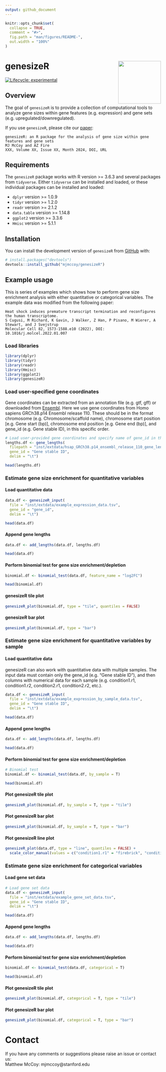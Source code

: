 ```yaml
---
output: github_document
---
```


<!-- README.md is generated from README.Rmd. Please edit that file -->

```r
knitr::opts_chunk$set(
  collapse = TRUE,
  comment = "#>",
  fig.path = "man/figures/README-",
  out.width = "100%"
)
```

# genesizeR <img src="man/figures/README-genesizeR_logo.svg" align="right" height="138" /></a>

<!-- badges: start -->
[![Lifecycle: experimental](https://img.shields.io/badge/lifecycle-experimental-orange.svg)](https://lifecycle.r-lib.org/articles/stages.html#experimental)
<!-- badges: end -->

## Overview

The goal of `genesizeR` is to provide a collection of computational tools to analyze gene sizes within gene features (e.g. expression) and gene sets (e.g. upregulated/downregulated).

If you use `genesizeR`, please cite our [paper]():
```
genesizeR: an R package for the analysis of gene size within gene features and gene sets
MJ McCoy and AZ Fire
XXX, Volume XX, Issue XX, Month 2024, DOI, URL
```

## Requirements

The `genesizeR` package works with R version >= 3.6.3 and several packages from `tidyverse`. Either `tidyverse` can be installed and loaded, or these individual packages can be installed and loaded:

* `dplyr` version >= 1.0.9
* `tidyr` version >= 1.2.0
* `readr` version >= 2.1.2
* `data.table` version >= 1.14.8
* `ggplot2` version >= 3.3.6
* `Hmisc` version >= 5.1.1

## Installation

You can install the development version of `genesizeR` from [GitHub](https://github.com/) with:

``` r
# install.packages("devtools")
devtools::install_github("mjmccoy/genesizeR")
```

## Example usage

This is series of examples which shows how to perform gene size enrichment analysis with either quantitative or categorical variables. The example data was modified from the following paper:

```
Heat shock induces premature transcript termination and reconfigures the human transcriptome.
S Cugusi, M Richard, K Gavin, J Walker, Z Han, P Pisano, M Wierer, A Stewart, and J Svejstrup
Molecular Cell 82, 1573-1588.e10 (2022), DOI: 10.1016/j.molcel.2022.01.007
```

### Load libraries
```r
library(dplyr)
library(tidyr)
library(readr)
library(Hmisc)
library(ggplot2)
library(genesizeR)
```

### Load user-specified gene coordinates

Gene coordinates can be extracted from an annotation file (e.g. gtf, gff) or downloaded from [Ensembl](https://www.ensembl.org/biomart/martview). Here we use gene coordinates from Homo sapiens GRCh38.p14 Ensembl release 110. These should be in the format chromosome (e.g. Chromosome/scaffold name), chromosome start position [e.g. Gene start (bp)], chromosome end position [e.g. Gene end (bp)], and gene_id (e.g. Gene stable ID), in this specific order.

```r
# Load user-provided gene coordinates and specify name of gene_id in the gene coordinates file (in this example: Gene stable ID)
lengths.df <- gene_lengths(
  filepath = "inst/extdata/hsap_GRCh38.p14_ensembl_release_110_gene_lengths.txt",
  gene_id = "Gene stable ID",
  delim = "\t")

head(lengths.df)
```

### Estimate gene size enrichment for quantitative variables
#### Load quantitative data
```r
data.df <- genesizeR_input(
  file = "inst/extdata/example_expression_data.tsv",
  gene_id = "gene_id",
  delim = "\t")

head(data.df)
```

#### Append gene lengths
```r
data.df <- add_lengths(data.df, lengths.df)

head(data.df)
```

#### Perform binomial test for gene size enrichment/depletion
```r
binomial.df <- binomial_test(data.df, feature_name = "log2FC")

head(binomial.df)
```

#### genesizeR tile plot
```r
genesizeR_plot(binomial.df, type = "tile", quantiles = FALSE)
```

#### genesizeR bar plot
```r
genesizeR_plot(binomial.df, type = "bar")
```

### Estimate gene size enrichment for quantitative variables by sample
#### Load quantitative data
genesizeR can also work with quantitative data with multiple samples. The input data must contain only the gene_id (e.g. "Gene stable ID"), and then columns with numerical data for each sample (e.g. condition1.r1, condition1.r2, condition2.r1, condition2.r2, etc.).
```r
data.df <- genesizeR_input(
  file = "inst/extdata/example_expression_by_sample_data.tsv",
  gene_id = "Gene stable ID",
  delim = "\t")

head(data.df)
```

#### Append gene lengths
```r
data.df <- add_lengths(data.df, lengths.df)

head(data.df)
```

#### Perform binomial test for gene size enrichment/depletion
```r
# Binomial test
binomial.df <- binomial_test(data.df, by_sample = T)

head(binomial.df)
```

#### Plot genesizeR tile plot
```r
genesizeR_plot(binomial.df, by_sample = T, type = "tile")
```

#### Plot genesizeR bar plot
```r
genesizeR_plot(binomial.df, by_sample = T, type = "bar")
```

#### Plot genesizeR line plot
```r
genesizeR_plot(data.df, type = "line", quantiles = FALSE) +
  scale_color_manual(values = c("condition1.r1" = "firebrick", "condition1.r2" = "firebrick", "condition2.r1" = "black", "condition2.r2" = "black"))
```

### Estimate gene size enrichment for categorical variables
#### Load gene set data
```r
# Load gene set data
data.df <- genesizeR_input(
  file = "inst/extdata/example_gene_set_data.tsv",
  gene_id = "Gene stable ID",
  delim = "\t")

head(data.df)
```

#### Append gene lengths
```r
data.df <- add_lengths(data.df, lengths.df)

head(data.df)
```

#### Perform binomial test for gene size enrichment/depletion
```r
binomial.df <- binomial_test(data.df, categorical = T)

head(binomial.df)
```

#### Plot genesizeR tile plot
```r
genesizeR_plot(binomial.df, categorical = T, type = "tile")
```

#### Plot genesizeR bar plot
```r
genesizeR_plot(binomial.df, categorical = T, type = "bar")
```

# Contact
If you have any comments or suggestions please raise an issue or contact us:\
Matthew McCoy: mjmccoy@stanford.edu

